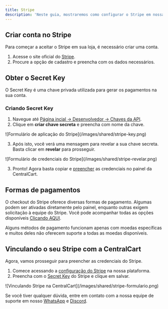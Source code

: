 ```yaml
---
title: Stripe
description: 'Neste guia, mostraremos como configurar o Stripe em nossa plataforma.'
---
```


## Criar conta no Stripe
Para começar a aceitar o Stripe em sua loja, é necessário criar uma conta.

1. Acesse o site oficial do [Stripe](https://stripe.com).
2. Procure a opção de cadastro e preencha com os dados necessários.

## Obter o Secret Key
O Secret Key é uma chave privada utilizada para gerar os pagamentos na sua conta. 

### Criando Secret Key
1. Navegue até [Página incial -> Desenvolvedor -> Chaves da API](https://dashboard.stripe.com/apikeys).
2. Clique em **criar chave secreta** e preencha com nome da chave.

<Frame>
  ![Formulário de aplicação do Stripe](/images/shared/stripe-key.png)
</Frame>

3. Após isto, você verá uma mensagem para revelar a sua chave secreta. Basta clicar em **revelar** para prosseguir.

<Frame>
  ![Formulário de credenciais do Stripe](/images/shared/stripe-revelar.png)
</Frame>

3. Pronto! Agora basta copiar e [preencher](#vinculando-o-seu-stripe-com-a-centralcart) as credenciais no painel da CentralCart.

## Formas de pagamentos 
O checkout do Stripe oferece diversas formas de pagamento. Algumas podem ser ativadas diretamente pelo painel, enquanto outras exigem solicitação à equipe do Stripe. Você pode acompanhar todas as opções disponíveis [Clicando AQUI](
https://dashboard.stripe.com/settings/payment_methods/review).


<Warning>
Alguns métodos de pagamento funcionam apenas com moedas específicas e muitos deles não oferecem suporte a todas as moedas disponíveis.
</Warning>

## Vinculando o seu Stripe com a CentralCart
Agora, vamos prosseguir para preencher as credenciais do Stripe.

1. Comece acessando a [configuração do Stripe](https://app.centralcart.com.br/settings/gateway) na nossa plataforma.
3. Preencha com o [Secret Key](#criando-secret-key) do Stripe e clique em salvar.

<Frame>
  ![Vinculando Stripe na CentralCart](/images/shared/stripe-formulario.png)
</Frame>

<Check>Se você tiver qualquer dúvida, entre em contato com a nossa equipe de suporte
em nosso [WhatsApp](https://api.whatsapp.com/send/?phone=5515992647447&text=Ol%C3%A1%2C+tenho+d%C3%BAvidas+sobre+a+CentralCart&type=phone_number&app_absent=0) 
e [Discord](https://centralcart.com.br/discord).</Check>

